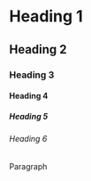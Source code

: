 # Heading 1

## Heading 2

### Heading 3

#### Heading 4

##### Heading 5

###### Heading 6

Paragraph
